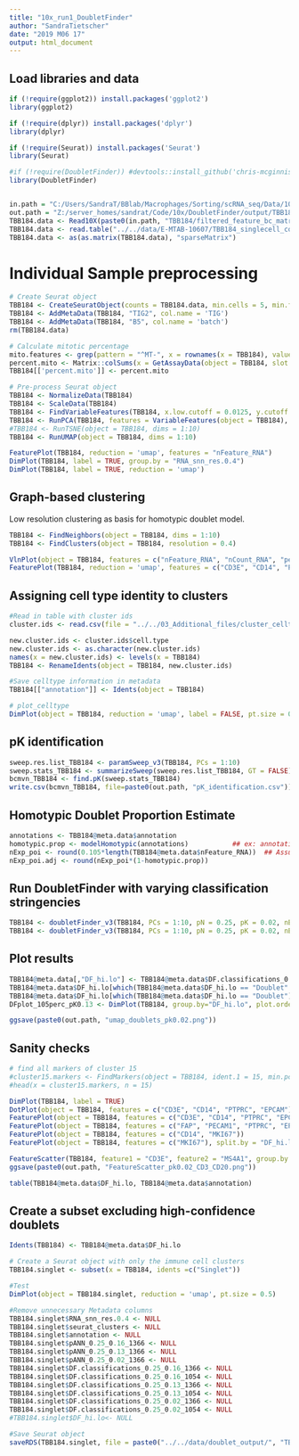 ```yaml
---
title: "10x_run1_DoubletFinder"
author: "SandraTietscher"
date: "2019 M06 17"
output: html_document
---
```



## Load libraries and data

```r
if (!require(ggplot2)) install.packages('ggplot2')
library(ggplot2)

if (!require(dplyr)) install.packages('dplyr')
library(dplyr)

if (!require(Seurat)) install.packages('Seurat')
library(Seurat)

#if (!require(DoubletFinder)) #devtools::install_github('chris-mcginnis-ucsf/DoubletFinder')
library(DoubletFinder)


in.path = "C:/Users/SandraT/BBlab/Macrophages/Sorting/scRNA_seq/Data/10x/Run_02/CellRangerCount_40342_2019-10-15--13-52-11/"
out.path = "Z:/server_homes/sandrat/Code/10x/DoubletFinder/output/TBB184/"
TBB184.data <- Read10X(paste0(in.path, "TBB184/filtered_feature_bc_matrix"))
TBB184.data <- read.table("../../data/E-MTAB-10607/TBB184_singlecell_count_matrix.txt")
TBB184.data <- as(as.matrix(TBB184.data), "sparseMatrix")
```

# Individual Sample preprocessing

```r

# Create Seurat object
TBB184 <- CreateSeuratObject(counts = TBB184.data, min.cells = 5, min.features = 200, project = "TBB184")
TBB184 <- AddMetaData(TBB184, "TIG2", col.name = 'TIG')
TBB184 <- AddMetaData(TBB184, "B5", col.name = 'batch')
rm(TBB184.data)

# Calculate mitotic percentage
mito.features <- grep(pattern = "^MT-", x = rownames(x = TBB184), value = TRUE)
percent.mito <- Matrix::colSums(x = GetAssayData(object = TBB184, slot = 'counts')[mito.features, ]) / Matrix::colSums(x = GetAssayData(object = TBB184, slot = 'counts'))
TBB184[['percent.mito']] <- percent.mito

# Pre-process Seurat object
TBB184 <- NormalizeData(TBB184)
TBB184 <- ScaleData(TBB184)
TBB184 <- FindVariableFeatures(TBB184, x.low.cutoff = 0.0125, y.cutoff = 0.25, do.plot=FALSE)
TBB184 <- RunPCA(TBB184, features = VariableFeatures(object = TBB184), verbose = FALSE)
#TBB184 <- RunTSNE(object = TBB184, dims = 1:10)
TBB184 <- RunUMAP(object = TBB184, dims = 1:10)

FeaturePlot(TBB184, reduction = 'umap', features = "nFeature_RNA")
DimPlot(TBB184, label = TRUE, group.by = "RNA_snn_res.0.4")
DimPlot(TBB184, label = TRUE, reduction = 'umap')
```

## Graph-based clustering
Low resolution clustering as basis for homotypic doublet model.

```r
TBB184 <- FindNeighbors(object = TBB184, dims = 1:10)
TBB184 <- FindClusters(object = TBB184, resolution = 0.4)

VlnPlot(object = TBB184, features = c("nFeature_RNA", "nCount_RNA", "percent.mito"), ncol = 3, pt.size = 0, sort = FALSE)
FeaturePlot(TBB184, reduction = 'umap', features = c("CD3E", "CD14", "PTPRC", "EPCAM", "PECAM1", "FAP"))
```
## Assigning cell type identity to clusters

```r
#Read in table with cluster ids
cluster.ids <- read.csv(file = "../../03_Additional_files/cluster_celltypes_res2_v2.csv")

new.cluster.ids <- cluster.ids$cell.type
new.cluster.ids <- as.character(new.cluster.ids)
names(x = new.cluster.ids) <- levels(x = TBB184)
TBB184 <- RenameIdents(object = TBB184, new.cluster.ids)

#Save celltype information in metadata
TBB184[["annotation"]] <- Idents(object = TBB184)

# plot_celltype 
DimPlot(object = TBB184, reduction = 'umap', label = FALSE, pt.size = 0.5, group.by = "annotation")
```
## pK identification

```r

sweep.res.list_TBB184 <- paramSweep_v3(TBB184, PCs = 1:10)
sweep.stats_TBB184 <- summarizeSweep(sweep.res.list_TBB184, GT = FALSE)
bcmvn_TBB184 <- find.pK(sweep.stats_TBB184)
write.csv(bcmvn_TBB184, file=paste0(out.path, "pK_identification.csv"))

```

## Homotypic Doublet Proportion Estimate 
```r
annotations <- TBB184@meta.data$annotation
homotypic.prop <- modelHomotypic(annotations)           ## ex: annotations ~ number of cell types present
nExp_poi <- round(0.105*length(TBB184@meta.data$nFeature_RNA))  ## Assuming 8% doublet formation rate - tailor for your dataset
nExp_poi.adj <- round(nExp_poi*(1-homotypic.prop))
```


## Run DoubletFinder with varying classification stringencies 
```r
TBB184 <- doubletFinder_v3(TBB184, PCs = 1:10, pN = 0.25, pK = 0.02, nExp = nExp_poi, reuse.pANN = FALSE)
TBB184 <- doubletFinder_v3(TBB184, PCs = 1:10, pN = 0.25, pK = 0.02, nExp = nExp_poi.adj, reuse.pANN = "pANN_0.25_0.02_1366")
```

## Plot results 
```r
TBB184@meta.data[,"DF_hi.lo"] <- TBB184@meta.data$DF.classifications_0.25_0.02_1366
TBB184@meta.data$DF_hi.lo[which(TBB184@meta.data$DF_hi.lo == "Doublet" & TBB184@meta.data$DF.classifications_0.25_0.02_1054 == "Singlet")] <- "Doublet_lo"
TBB184@meta.data$DF_hi.lo[which(TBB184@meta.data$DF_hi.lo == "Doublet")] <- "Doublet_hi"
DFplot_105perc_pK0.13 <- DimPlot(TBB184, group.by="DF_hi.lo", plot.order=c("Doublet_hi","Doublet_lo","Singlet"), colors.use=c("black","gold","red"))

ggsave(paste0(out.path, "umap_doublets_pk0.02.png"))
```

## Sanity checks

```r

# find all markers of cluster 15
#cluster15.markers <- FindMarkers(object = TBB184, ident.1 = 15, min.pct = 0.25)
#head(x = cluster15.markers, n = 15)

DimPlot(TBB184, label = TRUE)
DotPlot(object = TBB184, features = c("CD3E", "CD14", "PTPRC", "EPCAM"))
FeaturePlot(object = TBB184, features = c("CD3E", "CD14", "PTPRC", "EPCAM"))
FeaturePlot(object = TBB184, features = c("FAP", "PECAM1", "PTPRC", "EPCAM"))
FeaturePlot(object = TBB184, features = c("CD14", "MKI67"))
FeaturePlot(object = TBB184, features = c("MKI67"), split.by = "DF_hi.lo")

FeatureScatter(TBB184, feature1 = "CD3E", feature2 = "MS4A1", group.by = "DF_hi.lo")
ggsave(paste0(out.path, "FeatureScatter_pk0.02_CD3_CD20.png"))

table(TBB184@meta.data$DF_hi.lo, TBB184@meta.data$annotation)
```

## Create a subset excluding high-confidence doublets
```r
Idents(TBB184) <- TBB184@meta.data$DF_hi.lo

# Create a Seurat object with only the immune cell clusters
TBB184.singlet <- subset(x = TBB184, idents =c("Singlet"))

#Test
DimPlot(object = TBB184.singlet, reduction = 'umap', pt.size = 0.5)

#Remove unnecessary Metadata columns
TBB184.singlet$RNA_snn_res.0.4 <- NULL
TBB184.singlet$seurat_clusters <- NULL
TBB184.singlet$annotation <- NULL
TBB184.singlet$pANN_0.25_0.16_1366 <- NULL
TBB184.singlet$pANN_0.25_0.13_1366 <- NULL
TBB184.singlet$pANN_0.25_0.02_1366 <- NULL
TBB184.singlet$DF.classifications_0.25_0.16_1366 <- NULL
TBB184.singlet$DF.classifications_0.25_0.16_1054 <- NULL
TBB184.singlet$DF.classifications_0.25_0.13_1366 <- NULL
TBB184.singlet$DF.classifications_0.25_0.13_1054 <- NULL
TBB184.singlet$DF.classifications_0.25_0.02_1366 <- NULL
TBB184.singlet$DF.classifications_0.25_0.02_1054 <- NULL
#TBB184.singlet$DF_hi.lo<- NULL

#Save Seurat object
saveRDS(TBB184.singlet, file = paste0("../../data/doublet_output/", "TBB184_singlet.rds"))
```
